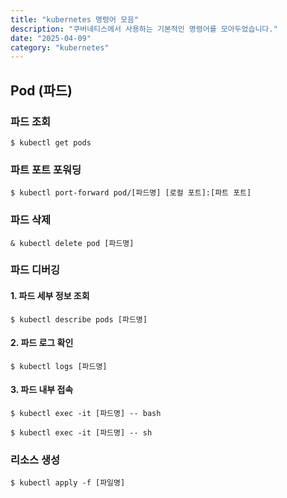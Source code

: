 ```yaml
---
title: "kubernetes 명령어 모음"
description: "쿠버네티스에서 사용하는 기본적인 명령어를 모아두었습니다."
date: "2025-04-09"
category: "kubernetes"
---
```


## Pod (파드)

### 파드 조회
``` shell
$ kubectl get pods
```

### 파트 포트 포워딩
``` shell
$ kubectl port-forward pod/[파드명] [로컬 포트]:[파트 포트]
```

### 파드 삭제
```
& kubectl delete pod [파드명]
```

### 파드 디버깅

#### 1. 파드 세부 정보 조회
```shell
$ kubectl describe pods [파드명]
```

#### 2. 파드 로그 확인
``` shell
$ kubectl logs [파드명]
```

#### 3. 파드 내부 접속
``` shell
$ kubectl exec -it [파드명] -- bash
```
``` shell
$ kubectl exec -it [파드명] -- sh
```

### 리소스 생성
```shell
$ kubectl apply -f [파일명]
```
